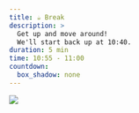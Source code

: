 ```yaml
---
title: ☕ Break
description: >
  Get up and move around!
  We'll start back up at 10:40.
duration: 5 min
time: 10:55 - 11:00
countdown:
  box_shadow: none
---
```


![](slides/img/eva-coffee.png)